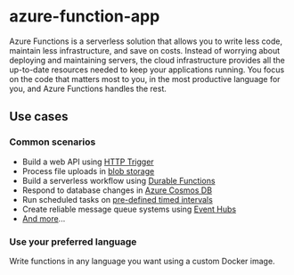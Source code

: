 # azure-function-app

Azure Functions is a serverless solution that allows you to write less code, maintain less infrastructure, and save on costs. Instead of worrying about deploying and maintaining servers, the cloud infrastructure provides all the up-to-date resources needed to keep your applications running. You focus on the code that matters most to you, in the most productive language for you, and Azure Functions handles the rest.

## Use cases
### Common scenarios
* Build a web API using [HTTP Trigger](https://learn.microsoft.com/en-us/azure/azure-functions/functions-bindings-http-webhook)
* Process file uploads in [blob storage](https://learn.microsoft.com/en-us/azure/azure-functions/functions-bindings-storage-blob)
* Build a serverless workflow using [Durable Functions](https://learn.microsoft.com/en-us/azure/azure-functions/durable/durable-functions-overview)
* Respond to database changes in [Azure Cosmos DB](https://learn.microsoft.com/en-us/azure/azure-functions/functions-bindings-cosmosdb-v2)
* Run scheduled tasks on [pre-defined timed intervals](https://learn.microsoft.com/en-us/azure/azure-functions/functions-bindings-timer)
* Create reliable message queue systems using [Event Hubs](https://learn.microsoft.com/en-us/azure/azure-functions/functions-bindings-event-hubs)
* [And more](https://learn.microsoft.com/en-us/azure/azure-functions/functions-overview#scenarios)...
### Use your preferred language
Write functions in any language you want using a custom Docker image. 